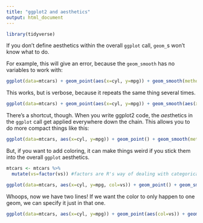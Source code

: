```yaml
---
title: "ggplot2 and aesthetics"
output: html_document
---
```


```r
library(tidyverse)
```

If you don't define aesthetics within the overall `ggplot` call, `geom_`s won't know what to do. 

For example, this will give an error, because the `geom_smooth` has no variables to work with:
```r
ggplot(data=mtcars) + geom_point(aes(x=cyl, y=mpg)) + geom_smooth(method="lm", se=FALSE)
```


This works, but is verbose, because it repeats the same thing several times. 
```r
ggplot(data=mtcars) + geom_point(aes(x=cyl, y=mpg)) + geom_smooth(aes(x=cyl, y=mpg), method="lm", se=FALSE)
```


There's a shortcut, though. When you write ggplot2 code, the *aes*thetics in the `ggplot` call get applied everywhere down the chain. 
This allows you to do more compact things like this: 
```r
ggplot(data=mtcars, aes(x=cyl, y=mpg)) + geom_point() + geom_smooth(method="lm", se=FALSE)
```

But, if you want to add coloring, it can make things weird if you stick them into the overall `ggplot` aesthetics.

```r
mtcars <- mtcars %>%
  mutate(vs=factor(vs)) #factors are R's way of dealing with categorical variables

ggplot(data=mtcars, aes(x=cyl, y=mpg, col=vs)) + geom_point() + geom_smooth(method="lm", se=FALSE)
```

Whoops, now we have two lines! If we want the color to only happen to one geom, we can specify it just in that one.

```r
ggplot(data=mtcars, aes(x=cyl, y=mpg)) + geom_point(aes(col=vs)) + geom_smooth(method="lm", se=FALSE)
```